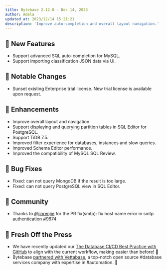 ```yaml
---
title: Bytebase 2.12.0 - Dec 14, 2023
author: Adela
updated_at: 2023/12/14 15:21:21
description: 'Improve auto-completion and overall layout navigation.'
---
```



## 🚀 New Features

- Support advanced SQL auto-completion for MySQL.
- Support importing classification JSON data via UI.

## 🔔 Notable Changes

- Sunset existing Enterprise trial license. New trial license is available upon request.

## 🎄 Enhancements

- Improve overall layout and navigation.
- Support displaying and querying partition tables in SQL Editor for PostgreSQL.
- Support TiDB 7.5.
- Improved filter experience for databases, instances and slow queries.
- Improved Schema Editor performance.
- Improved the compatibility of MySQL SQL Review.

## 🐞 Bug Fixes

- Fixed: can not query MongoDB if the result is too large.
- Fixed: can not query PostgreSQL view in SQL Editor.

## 🎠 Community

- Thanks to [@jinrenjie](https://github.com/jinrenjie) for the PR fix(smtp): fix host name error in smtp authentication [#9674](https://github.com/bytebase/bytebase/pull/9674)

## 📰 Fresh Off the Press

- We have recently updated our [The Database CI/CD Best Practice with GitHub](/tutorials/gitops-github-workflow) to align with the current workflow, making easier than before! 🎉
- Bytebase [partnered with Vettabase](https://www.bytebase.com/blog/bytebase-vettabase/), a top-notch open source #database services company with expertise in #automation. 🤝

<InstallUpgrade />
